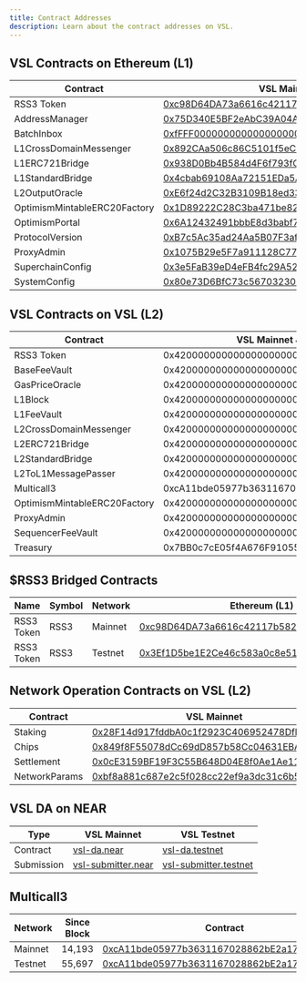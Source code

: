 ```yaml
---
title: Contract Addresses
description: Learn about the contract addresses on VSL.
---
```


## VSL Contracts on Ethereum (L1)

| Contract                     | VSL Mainnet                                | VSL Testnet                                |
| ---------------------------- | ------------------------------------------ | ------------------------------------------ |
| RSS3 Token                   | [0xc98D64DA73a6616c42117b582e832812e7B8D57F](https://scan.rss3.io/address/0xc98D64DA73a6616c42117b582e832812e7B8D57F) | [0x3Ef1D5be1E2Ce46c583a0c8e511f015706A0ab23](https://scan.testnet.rss3.io/address/0x3Ef1D5be1E2Ce46c583a0c8e511f015706A0ab23) |
| AddressManager               | [0x75D340E5BF2eAbC39A04AF4229Ce7875B4A73B03](https://scan.rss3.io/address/0x75D340E5BF2eAbC39A04AF4229Ce7875B4A73B03) | [0x12213E243b111fbf534175e511a51d823410005A](https://scan.testnet.rss3.io/address/0x12213E243b111fbf534175e511a51d823410005A) |
| BatchInbox                   | [0xfFFF000000000000000000000000000000012553](https://scan.rss3.io/address/0xfFFF000000000000000000000000000000012553) | [0xffFf000000000000000000000000000000002331](https://scan.testnet.rss3.io/address/0xffFf000000000000000000000000000000002331) |
| L1CrossDomainMessenger       | [0x892CAa506c86C5101f5eC11C6f09589c9dC8A85C](https://scan.rss3.io/address/0x892CAa506c86C5101f5eC11C6f09589c9dC8A85C) | [0xf2aAAd7F0ec62f582891F9558dF5F953FEEcC1DA](https://scan.testnet.rss3.io/address/0xf2aAAd7F0ec62f582891F9558dF5F953FEEcC1DA) |
| L1ERC721Bridge               | [0x938D0Bb4B584d4F6f793fCB7808cA2Eea15B69A8](https://scan.rss3.io/address/0x938D0Bb4B584d4F6f793fCB7808cA2Eea15B69A8) | [0x0d8c89A5CFec4D9Ab65f1CB295e82D349C6Ee433](https://scan.testnet.rss3.io/address/0x0d8c89A5CFec4D9Ab65f1CB295e82D349C6Ee433) |
| L1StandardBridge             | [0x4cbab69108Aa72151EDa5A3c164eA86845f18438](https://scan.rss3.io/address/0x4cbab69108Aa72151EDa5A3c164eA86845f18438) | [0xdDD29bb63B0839FB1cE0eE439Ff027738595D07B](https://scan.testnet.rss3.io/address/0xdDD29bb63B0839FB1cE0eE439Ff027738595D07B) |
| L2OutputOracle               | [0xE6f24d2C32B3109B18ed33cF08eFb490b1e09C10](https://scan.rss3.io/address/0xE6f24d2C32B3109B18ed33cF08eFb490b1e09C10) | [0xDb5c46C3Eaa6Ed6aE8b2379785DF7dd029C0dC81](https://scan.testnet.rss3.io/address/0xDb5c46C3Eaa6Ed6aE8b2379785DF7dd029C0dC81) |
| OptimismMintableERC20Factory | [0x1D89222C28C3ba471be822203998f27Df4727C0b](https://scan.rss3.io/address/0x1D89222C28C3ba471be822203998f27Df4727C0b) | [0x8075112CE7432D87aD84985775033E09A56D54F6](https://scan.testnet.rss3.io/address/0x8075112CE7432D87aD84985775033E09A56D54F6) |
| OptimismPortal               | [0x6A12432491bbbE8d3babf75F759766774C778Db4](https://scan.rss3.io/address/0x6A12432491bbbE8d3babf75F759766774C778Db4) | [0xcBD77E8E1E7F06B25baDe67142cdE82652Da7b57](https://scan.testnet.rss3.io/address/0xcBD77E8E1E7F06B25baDe67142cdE82652Da7b57) |
| ProtocolVersion              | [0xB7c5Ac35ad24Aa5B07F3af3EE0AB4C0F2Fb2892C](https://scan.rss3.io/address/0xB7c5Ac35ad24Aa5B07F3af3EE0AB4C0F2Fb2892C) | [0x3d49560172a1DEb9EaD85dBA496C9dd06695c990](https://scan.testnet.rss3.io/address/0x3d49560172a1DEb9EaD85dBA496C9dd06695c990) |
| ProxyAdmin                   | [0x1075B29e5F7a911128C77F3989702E150C988904](https://scan.rss3.io/address/0x1075B29e5F7a911128C77F3989702E150C988904) | [0xB10F8a6c434DFFE124525255217144A58093d95C](https://scan.testnet.rss3.io/address/0xB10F8a6c434DFFE124525255217144A58093d95C) |
| SuperchainConfig             | [0x3e5FaB39eD4eFB4fc29A5201059AE819f2f0418A](https://scan.rss3.io/address/0x3e5FaB39eD4eFB4fc29A5201059AE819f2f0418A) | [0x0ea7FDC0FB932d32FF25AA57Ae67472dD52bA71F](https://scan.testnet.rss3.io/address/0x0ea7FDC0FB932d32FF25AA57Ae67472dD52bA71F) |
| SystemConfig                 | [0x80e73D6BfC73c567032304C3891a06c2d9954d09](https://scan.rss3.io/address/0x80e73D6BfC73c567032304C3891a06c2d9954d09) | [0x9062342B60526B1ce46f70C039542793E37b6D53](https://scan.testnet.rss3.io/address/0x9062342B60526B1ce46f70C039542793E37b6D53) |

## VSL Contracts on VSL (L2)

| Contract                     | VSL Mainnet & Testnet                      |
| ---------------------------- | ------------------------------------------ |
| RSS3 Token                   | 0x4200000000000000000000000000000000000042 |
| BaseFeeVault                 | 0x4200000000000000000000000000000000000019 |
| GasPriceOracle               | 0x420000000000000000000000000000000000000F |
| L1Block                      | 0x4200000000000000000000000000000000000015 |
| L1FeeVault                   | 0x420000000000000000000000000000000000001A |
| L2CrossDomainMessenger       | 0x4200000000000000000000000000000000000007 |
| L2ERC721Bridge               | 0x4200000000000000000000000000000000000014 |
| L2StandardBridge             | 0x4200000000000000000000000000000000000010 |
| L2ToL1MessagePasser          | 0x4200000000000000000000000000000000000016 |
| Multicall3                   | 0xcA11bde05977b3631167028862bE2a173976CA11 |
| OptimismMintableERC20Factory | 0x4200000000000000000000000000000000000012 |
| ProxyAdmin                   | 0x4200000000000000000000000000000000000018 |
| SequencerFeeVault            | 0x4200000000000000000000000000000000000011 |
| Treasury                     | 0x7BB0c7cE05f4A676F91055724F0Db0EcC31f742F |

## $RSS3 Bridged Contracts

| Name       | Symbol | Network | Ethereum (L1)                              | VSL (L2)                                   |
| ---------- | ------ | ------- | ------------------------------------------ | ------------------------------------------ |
| RSS3 Token | RSS3   | Mainnet | [0xc98D64DA73a6616c42117b582e832812e7B8D57F](https://etherscan.io/address/0xc98D64DA73a6616c42117b582e832812e7B8D57F) | [0x4200000000000000000000000000000000000042](https://scan.rss3.io/address/0x4200000000000000000000000000000000000042) |
| RSS3 Token | RSS3   | Testnet | [0x3Ef1D5be1E2Ce46c583a0c8e511f015706A0ab23](https://sepolia.etherscan.io/address/0x3Ef1D5be1E2Ce46c583a0c8e511f015706A0ab23) | [0x4200000000000000000000000000000000000042](https://scan.testnet.rss3.io/address/0x4200000000000000000000000000000000000042) |

## Network Operation Contracts on VSL (L2)

| Contract      | VSL Mainnet                                | VSL Testnet                                |
| ------------- | ------------------------------------------ | ------------------------------------------ |
| Staking       | [0x28F14d917fddbA0c1f2923C406952478DfDA5578](https://scan.rss3.io/address/0x28F14d917fddbA0c1f2923C406952478DfDA5578) | [0xb1b209Ee24272C7EE8076764DAa27563c5add9FF](https://scan.testnet.rss3.io/address/0xb1b209Ee24272C7EE8076764DAa27563c5add9FF) |
| Chips         | [0x849f8F55078dCc69dD857b58Cc04631EBA54E4DE](https://scan.rss3.io/address/0x849f8F55078dCc69dD857b58Cc04631EBA54E4DE) | [0x305A3cD2E972ceE48C362ABca02DfA699161edd6](https://scan.testnet.rss3.io/address/0x305A3cD2E972ceE48C362ABca02DfA699161edd6) |
| Settlement    | [0x0cE3159BF19F3C55B648D04E8f0Ae1Ae118D2A0B](https://scan.rss3.io/address/0x0cE3159BF19F3C55B648D04E8f0Ae1Ae118D2A0B) | [0xA37a6Ef0c3635824be2b6c87A23F6Df5d0E2ba1b](https://scan.testnet.rss3.io/address/0xA37a6Ef0c3635824be2b6c87A23F6Df5d0E2ba1b) |
| NetworkParams | [0xbf8a881c687e2c5f028cc22ef9a3dc31c6b57107](https://scan.rss3.io/address/0xbf8a881c687e2c5f028cc22ef9a3dc31c6b57107) | [0xc244ef2f548d6e482acb455c5d519b9432aa49e3](https://scan.testnet.rss3.io/address/0xc244ef2f548d6e482acb455c5d519b9432aa49e3) |


## VSL DA on NEAR

| Type       | VSL Mainnet                                                            | VSL Testnet                                                                          |
| ---------- | ---------------------------------------------------------------------- | ------------------------------------------------------------------------------------ |
| Contract   | [vsl-da.near](https://nearblocks.io/address/vsl-da.near)               | [vsl-da.testnet](https://testnet.nearblocks.io/address/vsl-da.testnet)               |
| Submission | [vsl-submitter.near](https://nearblocks.io/address/vsl-submitter.near) | [vsl-submitter.testnet](https://testnet.nearblocks.io/address/vsl-submitter.testnet) |


## Multicall3

| Network | Since Block | Contract                                   |
| ------- | ----------- | ------------------------------------------ |
| Mainnet | 14,193      | [0xcA11bde05977b3631167028862bE2a173976CA11](https://scan.rss3.io/address/0xcA11bde05977b3631167028862bE2a173976CA11) |
| Testnet | 55,697      | [0xcA11bde05977b3631167028862bE2a173976CA11](https://scan.testnet.rss3.io/address/0xcA11bde05977b3631167028862bE2a173976CA11) |